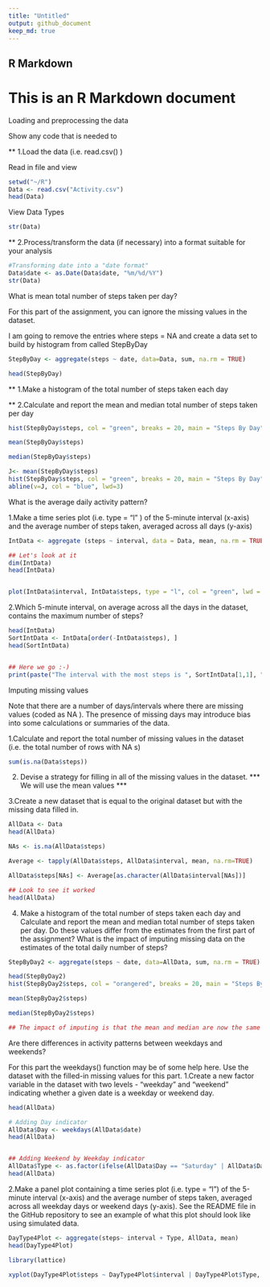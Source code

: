 ---
title: "Untitled"
output: github_document
keep_md: true
---
##           R Markdown

# This is an R Markdown document
Loading and preprocessing the data

Show any code that is needed to

** 1.Load the data (i.e.  read.csv() )


Read in file and view
```{r, echo=TRUE}
setwd("~/R")
Data <- read.csv("Activity.csv")
head(Data)

```

View Data Types
```{r, echo=TRUE}

str(Data)
```

** 2.Process/transform the data (if necessary) into a format suitable for your analysis
```{r, echo=TRUE}

#Transforming date into a "date format"
Data$date <- as.Date(Data$date, "%m/%d/%Y")
str(Data)
```

What is mean total number of steps taken per day?

For this part of the assignment, you can ignore the missing values in the dataset.


I am going to remove the entries where steps = NA and create a data set to build by histogram from called StepByDay

```{r, echo=TRUE}

StepByDay <- aggregate(steps ~ date, data=Data, sum, na.rm = TRUE)

head(StepByDay)
```

** 1.Make a histogram of the total number of steps taken each day


** 2.Calculate and report the mean and median total number of steps taken per day

```{r, echo=TRUE}

hist(StepByDay$steps, col = "green", breaks = 20, main = "Steps By Day", xlab = "Steps", ylab = "Days")

mean(StepByDay$steps)

median(StepByDay$steps)

J<- mean(StepByDay$steps)
hist(StepByDay$steps, col = "green", breaks = 20, main = "Steps By Day", xlab = "Steps (mean in blue)", ylab = "Days")
abline(v=J, col = "blue", lwd=3)

```

What is the average daily activity pattern?

1.Make a time series plot (i.e.  type = "l" ) of the 5-minute interval (x-axis) and the average number of steps taken, averaged across all days (y-axis)

```{r, echo=TRUE}

IntData <- aggregate (steps ~ interval, data = Data, mean, na.rm = TRUE)

## Let's look at it
dim(IntData)
head(IntData)


plot(IntData$interval, IntData$steps, type = "l", col = "green", lwd = 2, main = "Average Daily Activity Pattern by Interval", xlab = "Interval", ylab = "STEPS")

```

2.Which 5-minute interval, on average across all the days in the dataset, contains the maximum number of steps?
```{r, echo=TRUE}
head(IntData)
SortIntData <- IntData[order(-IntData$steps), ]
head(SortIntData)


## Here we go :-)
print(paste("The interval with the most steps is ", SortIntData[1,1], " it has ", SortIntData[1,2], " steps"))


```
Imputing missing values

Note that there are a number of days/intervals where there are missing values (coded as  NA ). The presence of missing days may introduce bias into some calculations or summaries of the data.

1.Calculate and report the total number of missing values in the dataset (i.e. the total number of rows with  NA s)

```{r, echo=TRUE}

sum(is.na(Data$steps))

```


2. Devise a strategy for filling in all of the missing values in the dataset. *** We will use the mean values ***


3.Create a new dataset that is equal to the original dataset but with the missing data filled in.

```{r, echo=TRUE}

AllData <- Data
head(AllData)

NAs <- is.na(AllData$steps)

Average <- tapply(AllData$steps, AllData$interval, mean, na.rm=TRUE)

AllData$steps[NAs] <- Average[as.character(AllData$interval[NAs])]

## Look to see it worked
head(AllData)

```

4. Make a histogram of the total number of steps taken each day and Calculate and report the mean and median total number of steps taken per day. Do these values differ from the estimates from the first part of the assignment? What is the impact of imputing missing data on the estimates of the total daily number of steps?

```{r, echo=TRUE}
StepByDay2 <- aggregate(steps ~ date, data=AllData, sum, na.rm = TRUE)

head(StepByDay2)
hist(StepByDay2$steps, col = "orangered", breaks = 20, main = "Steps By Day without NA", xlab = "Steps", ylab = "Days")

mean(StepByDay2$steps)

median(StepByDay2$steps)

## The impact of imputing is that the mean and median are now the same value.
```
Are there differences in activity patterns between weekdays and weekends?

For this part the weekdays() function may be of some help here. Use the dataset with the filled-in missing values for this part.
1.Create a new factor variable in the dataset with two levels - "weekday" and "weekend" indicating whether a given date is a weekday or weekend day.

```{r, echo=TRUE}
head(AllData)

# Adding Day indicator
AllData$Day <- weekdays(AllData$date)
head(AllData)


## Adding Weekend by Weekday indicator
AllData$Type <- as.factor(ifelse(AllData$Day == "Saturday" | AllData$Day == "Sunday", "Weekend", "Weekday"))
head(AllData)


```



2.Make a panel plot containing a time series plot (i.e. type = "l") of the 5-minute interval (x-axis) and the average number of steps taken, averaged across all weekday days or weekend days (y-axis). See the README file in the GitHub repository to see an example of what this plot should look like using simulated data.
```{r, echo=TRUE}
DayType4Plot <- aggregate(steps~ interval + Type, AllData, mean)
head(DayType4Plot)

library(lattice)

xyplot(DayType4Plot$steps ~ DayType4Plot$interval | DayType4Plot$Type, DayType4Plot, type = "l", layout = c(1,2), xlab = "5 Minute Interval", ylab = "Steps")

```